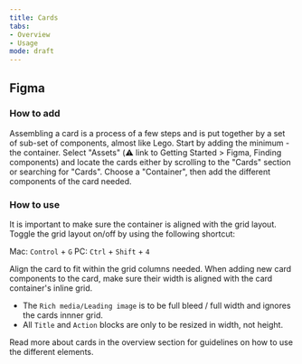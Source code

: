 ```yaml
---
title: Cards
tabs: 
- Overview
- Usage
mode: draft
---
```



## Figma

### How to add
Assembling a card is a process of a few steps and is put together by a set of sub-set of components, almost like Lego. Start by adding the minimum - the container. Select "Assets" (:warning: link to Getting Started > Figma, Finding components) and locate the cards either by scrolling to the "Cards" section or searching for "Cards". Choose a "Container", then add the different components of the card needed.


### How to use
It is important to make sure the container is aligned with the grid layout. Toggle the grid layout on/off by using the following shortcut:

Mac: `Control` + `G`
PC: `Ctrl` + `Shift` + `4`

Align the card to fit within the grid columns needed. When adding new card components to the card, make sure their width is aligned with the card container's inline grid.

* The `Rich media/Leading image` is to be full bleed / full width and ignores the cards innner grid. 
* All `Title` and `Action` blocks are only to be resized in width, not height. 
 
Read more about cards in the overview section for guidelines on how to use the different elements.
